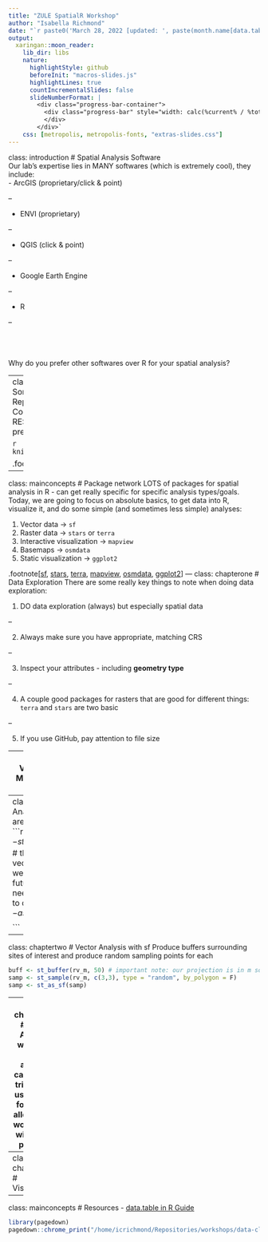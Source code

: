 ```yaml
---
title: "ZULE SpatialR Workshop"
author: "Isabella Richmond"
date: "`r paste0('March 28, 2022 [updated: ', paste(month.name[data.table::month(Sys.Date())], data.table::mday(Sys.Date()), data.table::year(Sys.Date())), ']')`"
output:
  xaringan::moon_reader:
    lib_dir: libs
    nature:
      highlightStyle: github
      beforeInit: "macros-slides.js"
      highlightLines: true
      countIncrementalSlides: false
      slideNumberFormat: |
        <div class="progress-bar-container">
          <div class="progress-bar" style="width: calc(%current% / %total% * 100%);">
          </div>
        </div>`
    css: [metropolis, metropolis-fonts, "extras-slides.css"]
---
```

class: introduction
# Spatial Analysis Software  
Our lab's expertise lies in MANY softwares (which is extremely cool), they include:  
- ArcGIS (proprietary/click & point)

--

- ENVI (proprietary)

--

- QGIS (click & point)

--

- Google Earth Engine 

--

- R   
  
--
  
<br><br><br>
Why do you prefer other softwares over R for your spatial analysis?

---
class: introduction 
# Very Briefly - Some Advantages 
- Reproducibility/Documentation 
- Continuity 
- Visualization
- RESOURCES (see the end of this presentation)
- All the other usual stuff 

```r
knitr::include_graphics("esri.jpeg")
```

.footnote[[fig. source](https://twitter.com/Donny_V/status/1056208331830894592)]
---

class: mainconcepts
# Package network 
LOTS of packages for spatial analysis in R - can get really specific for specific analysis types/goals. Today, we are going to focus on absolute basics, to get data into R, visualize it, and do some simple (and sometimes less simple) analyses:  

1. Vector data -> `sf`
2. Raster data -> `stars` or `terra` 
3. Interactive visualization -> `mapview`
4. Basemaps -> `osmdata` 
5. Static visualization -> `ggplot2` 

.footnote[[sf](https://r-spatial.github.io/sf/), [stars](https://r-spatial.github.io/stars/), [terra](https://rspatial.org/terra/pkg/1-introduction.html), [mapview](https://r-spatial.github.io/mapview/), [osmdata](https://docs.ropensci.org/osmdata/), 
[ggplot2](https://ggplot2.tidyverse.org/)]
---
class: chapterone 
# Data Exploration 
There are some really key things to note when doing data exploration:  

1. DO data exploration (always) but especially spatial data   

--

2. Always make sure you have appropriate, matching CRS   

--

3. Inspect your attributes - including **geometry type**  

--

4. A couple good packages for rasters that are good for different things: `terra` and `stars` are two basic   

--

5. If you use GitHub, pay attention to file size  


---
class: chaptertwo
# Vector Analysis with sf 
Merge polygons with the same ruelle IDs

```r
rv_m <- rv |>
  dplyr::group_by(RUELLE_ID) |>
  dplyr::summarise(geometry = st_union(geometry), 
                   nhood = first(PROPRIETAI),
                   codenhood = first(CODE_ARR),
                   date = first(DATE_AMENA))
```

---
class: chaptertwo
# Vector Analysis with sf 
Calculate area of our sampling sites 
```r
rv_m$area <- st_area(rv_m) 
class(rv_m$area) # this function returns a vector of class "units" 
# if we want to use this info in future operations - we need to convert from units to double
rv_m$area <- as.double(rv_m$area)

```

---
class: chaptertwo
# Vector Analysis with sf 
Produce buffers surrounding sites of interest and produce random sampling points for each 
```r
buff <- st_buffer(rv_m, 50) # important note: our projection is in m so 
samp <- st_sample(rv_m, c(3,3), type = "random", by_polygon = F)
samp <- st_as_sf(samp)
```

---
class: chaptertwo 
# Raster Analysis with stars
Raster analysis can be a bit trickier but using `stars` for rasters allows us to work tightly with the `sf` package.   

Functions `aggregate` and `st_extract` can be especially useful, depending on our goals 

```r
library(sf)
library(stars)
library(mapview)

# Data ------------------------------------------------------
buff <- readRDS("/home/icrichmond/Repositories/workshops/spatial-r/example/input/cleaned/buffers.rds")
cc <- read_stars("/home/icrichmond/Repositories/workshops/spatial-r/example/input/canopy-cover.tif")

# Buffers ---------------------------------------------------
# let's intersect our land use/canopy cover with the buffers we created 
cc_int <- cc[buff]
mapview(cc_int)

```

---
class: chapterthree 
# Visualization

---
class: mainconcepts 
# Resources 
- [data.table in R Guide](https://www.machinelearningplus.com/data-manipulation/datatable-in-r-complete-guide/)


```r
library(pagedown)
pagedown::chrome_print("/home/icrichmond/Repositories/workshops/data-cleaning/presentation/presentation-slides.html")
```